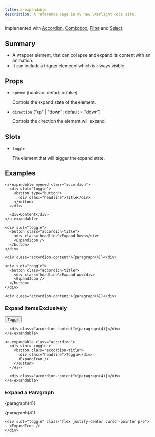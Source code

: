 ```yaml
---
title: a-expandable
description: A reference page in my new Starlight docs site.
---
```



<Elements />

Implemented with [Accordion](/sv-frontend-library/mono/components/accordion), [Combobox](/sv-frontend-library/mono/components/combobox), [Filter](/sv-frontend-library/mono/components/filter) and [Select](/sv-frontend-library/mono/components/select).

## Summary

- A wrapper element, that can collapse and expand its content with an animation.
- It can include a trigger elemeent which is always visible.

## Props

- `opened` (boolean: default = false)

  Controls the expand state of the element.

- `direction` ("up" | "down": default = "down")

  Controls the direction the element will expand.

## Slots

- `toggle`

  The element that will trigger the expand state.

## Examples


```tsx
<a-expandable opened class="accordion">
  <div slot="toggle">
    <button type="button">
      <div class="headline">Title</div>
    </button>
  </div>

  <div>Content</div>
</a-expandable>
```

<div class="not-content box">
  <a-expandable class="accordion">

    <div slot="toggle">
      <button class="accordion-title">
        <div class="headline">Expand Down</div>
        <ExpandIcon />
      </button>
    </div>

    <div class="accordion-content">{paragraph(4)}</div>

  </a-expandable>
</div>

<div class="not-content box">
  <a-expandable client:load class="accordion" direction="up">

    <div slot="toggle">
      <button class="accordion-title">
        <div class="headline">Expand up</div>
        <ExpandIcon />
      </button>
    </div>

    <div class="accordion-content">{paragraph(4)}</div>

  </a-expandable>
</div>

### Expand Items Exclusively

<div class="not-content box">
  <a-toggle client:load active-attribute="opened">
    <a-expandable class="accordion">
      <div slot="toggle">
        <button class="accordion-title">
          <div class="headline">
            <span>Toggle</span>
          </div>
          <ExpandIcon />
        </button>
      </div>

      <div class="accordion-content">{paragraph(4)}</div>
    </a-expandable>

    <a-expandable class="accordion">
      <div slot="toggle">
        <button class="accordion-title">
          <div class="headline">Toggle</div>
          <ExpandIcon />
        </button>
      </div>

      <div class="accordion-content">{paragraph(4)}</div>
    </a-expandable>

  </a-toggle>
</div>

### Expand a Paragraph

<div class="not-content box">
  <p>{paragraph(4)}</p>

  <a-expandable class="accordion" direction="up" data-id="one">
    <p>{paragraph(4)}</p>

    <div slot="toggle" class="flex justify-center cursor-pointer p-6">
      <ExpandIcon />
    </div>

  </a-expandable>
</div>
